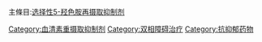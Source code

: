 {{Commonscat|Selective serotonin reuptake inhibitors}}
主條目:[[选择性5-羟色胺再摄取抑制剂|选择性5-羟色胺再摄取抑制剂]]
[[Category:血清素重摄取抑制剂|Category:血清素重摄取抑制剂]]
[[Category:双相障碍治疗|Category:双相障碍治疗]]
[[Category:抗抑郁药物|Category:抗抑郁药物]]